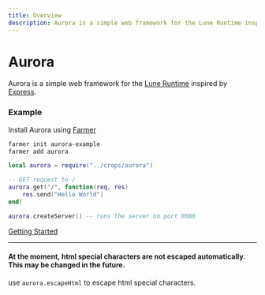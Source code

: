 ```yaml
---
title: Overview
description: Aurora is a simple web framework for the Lune Runtime inspired by Express.
---
```


# Aurora

Aurora is a simple web framework for the [Lune Runtime](https://github.com/lune-org/lune) inspired by [Express](https://expressjs.com/).

### Example

Install Aurora using [Farmer](https://github.com/jonasarensmann/farmer)

```bash
farmer init aurora-example
farmer add aurora
```

```lua
local aurora = require("../crops/aurora")

-- GET request to /
aurora.get("/", function(req, res)
    res.send("Hello World")
end)

aurora.createServer() -- runs the server on port 8080
```

[Getting Started](/getting-started)

---

#### At the moment, html special characters are not escaped automatically. This may be changed in the future.

use `aurora.escapeHtml` to escape html special characters.
